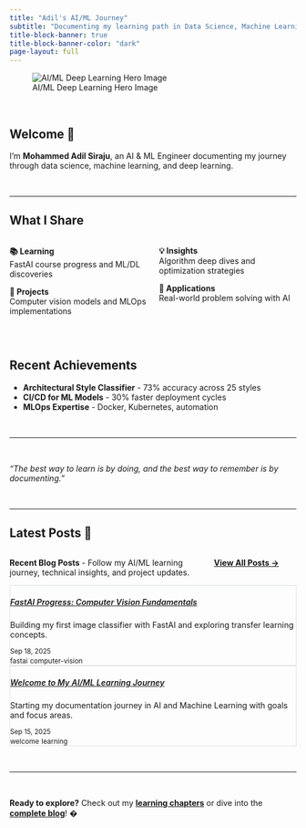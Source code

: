 ```yaml
---
title: "Adil's AI/ML Journey"
subtitle: "Documenting my learning path in Data Science, Machine Learning & Deep Learning"
title-block-banner: true
title-block-banner-color: "dark"
page-layout: full
---
```


::: {.hero-container}
![AI/ML Deep Learning Hero Image](assets/images/hero.png){.hero-image}
:::

<br>

::: {.text-center}
# Welcome 👋

I'm **Mohammed Adil Siraju**, an AI & ML Engineer documenting my journey through data science, machine learning, and deep learning.
:::

<br>

---

## What I Share

:::: {.columns}
::: {.column width="50%"}
**📚 Learning**  
FastAI course progress and ML/DL discoveries

**🔬 Projects**  
Computer vision models and MLOps implementations
:::

::: {.column width="50%"}
**💡 Insights**  
Algorithm deep dives and optimization strategies

**🚀 Applications**  
Real-world problem solving with AI
:::
::::

<br>

## Recent Achievements

- **Architectural Style Classifier** - 73% accuracy across 25 styles
- **CI/CD for ML Models** - 30% faster deployment cycles  
- **MLOps Expertise** - Docker, Kubernetes, automation

<br>

---

<br>

::: {.text-center}
*"The best way to learn is by doing, and the best way to remember is by documenting."*
:::

<br>

---

## Latest Posts 📝

:::: {.columns}
::: {.column width="70%"}
**Recent Blog Posts** - Follow my AI/ML learning journey, technical insights, and project updates.
:::

::: {.column width="30%"}
::: {.text-center}
[**View All Posts →**](posts/index.qmd){.btn .btn-primary}
:::
:::
::::

::: {.latest-posts-grid}
```{=html}
<div class="row">
  <div class="col-md-6 mb-4">
    <div class="card h-100 shadow-sm">
      <div class="card-body">
        <h5 class="card-title">
          <a href="posts/post-with-code/" class="text-decoration-none">FastAI Progress: Computer Vision Fundamentals</a>
        </h5>
        <p class="card-text text-muted">Building my first image classifier with FastAI and exploring transfer learning concepts.</p>
        <div class="d-flex justify-content-between align-items-center">
          <small class="text-muted">Sep 18, 2025</small>
          <div>
            <span class="badge bg-secondary me-1">fastai</span>
            <span class="badge bg-secondary">computer-vision</span>
          </div>
        </div>
      </div>
    </div>
  </div>
  
  <div class="col-md-6 mb-4">
    <div class="card h-100 shadow-sm">
      <div class="card-body">
        <h5 class="card-title">
          <a href="posts/welcome/" class="text-decoration-none">Welcome to My AI/ML Learning Journey</a>
        </h5>
        <p class="card-text text-muted">Starting my documentation journey in AI and Machine Learning with goals and focus areas.</p>
        <div class="d-flex justify-content-between align-items-center">
          <small class="text-muted">Sep 15, 2025</small>
          <div>
            <span class="badge bg-secondary me-1">welcome</span>
            <span class="badge bg-secondary">learning</span>
          </div>
        </div>
      </div>
    </div>
  </div>
</div>

<style>
.latest-posts-grid .card {
  border: 1px solid #dee2e6;
  transition: transform 0.2s ease, box-shadow 0.2s ease;
}

.latest-posts-grid .card:hover {
  transform: translateY(-2px);
  box-shadow: 0 6px 12px rgba(0,0,0,0.15) !important;
}

.latest-posts-grid .card-title a {
  color: inherit;
  font-weight: 600;
}

.latest-posts-grid .card-title a:hover {
  color: #0d6efd;
}

.latest-posts-grid .badge {
  font-size: 0.75rem;
}
</style>
```
:::

<br>

---

<br>

::: {.text-center}
**Ready to explore?** Check out my [**learning chapters**](chapters/index.qmd) or dive into the [**complete blog**](chapters/index.qmd)! �
:::


